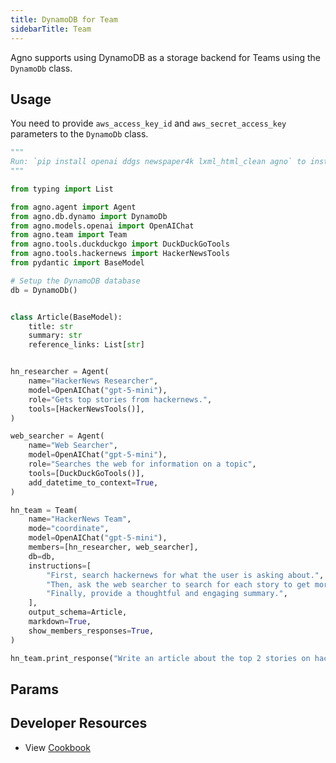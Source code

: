 ```yaml
---
title: DynamoDB for Team
sidebarTitle: Team
---
```


Agno supports using DynamoDB as a storage backend for Teams using the `DynamoDb` class.

## Usage

You need to provide `aws_access_key_id` and `aws_secret_access_key` parameters to the `DynamoDb` class.

```python dynamo_for_team.py
"""
Run: `pip install openai ddgs newspaper4k lxml_html_clean agno` to install the dependencies
"""

from typing import List

from agno.agent import Agent
from agno.db.dynamo import DynamoDb
from agno.models.openai import OpenAIChat
from agno.team import Team
from agno.tools.duckduckgo import DuckDuckGoTools
from agno.tools.hackernews import HackerNewsTools
from pydantic import BaseModel

# Setup the DynamoDB database
db = DynamoDb()


class Article(BaseModel):
    title: str
    summary: str
    reference_links: List[str]


hn_researcher = Agent(
    name="HackerNews Researcher",
    model=OpenAIChat("gpt-5-mini"),
    role="Gets top stories from hackernews.",
    tools=[HackerNewsTools()],
)

web_searcher = Agent(
    name="Web Searcher",
    model=OpenAIChat("gpt-5-mini"),
    role="Searches the web for information on a topic",
    tools=[DuckDuckGoTools()],
    add_datetime_to_context=True,
)

hn_team = Team(
    name="HackerNews Team",
    mode="coordinate",
    model=OpenAIChat("gpt-5-mini"),
    members=[hn_researcher, web_searcher],
    db=db,
    instructions=[
        "First, search hackernews for what the user is asking about.",
        "Then, ask the web searcher to search for each story to get more information.",
        "Finally, provide a thoughtful and engaging summary.",
    ],
    output_schema=Article,
    markdown=True,
    show_members_responses=True,
)

hn_team.print_response("Write an article about the top 2 stories on hackernews")
```

## Params

<Snippet file="db-dynamodb-params.mdx" />

## Developer Resources

- View [Cookbook](https://github.com/agno-agi/agno/tree/v2.0/cookbook/db/dynamodb/dynamo_for_team.py)
